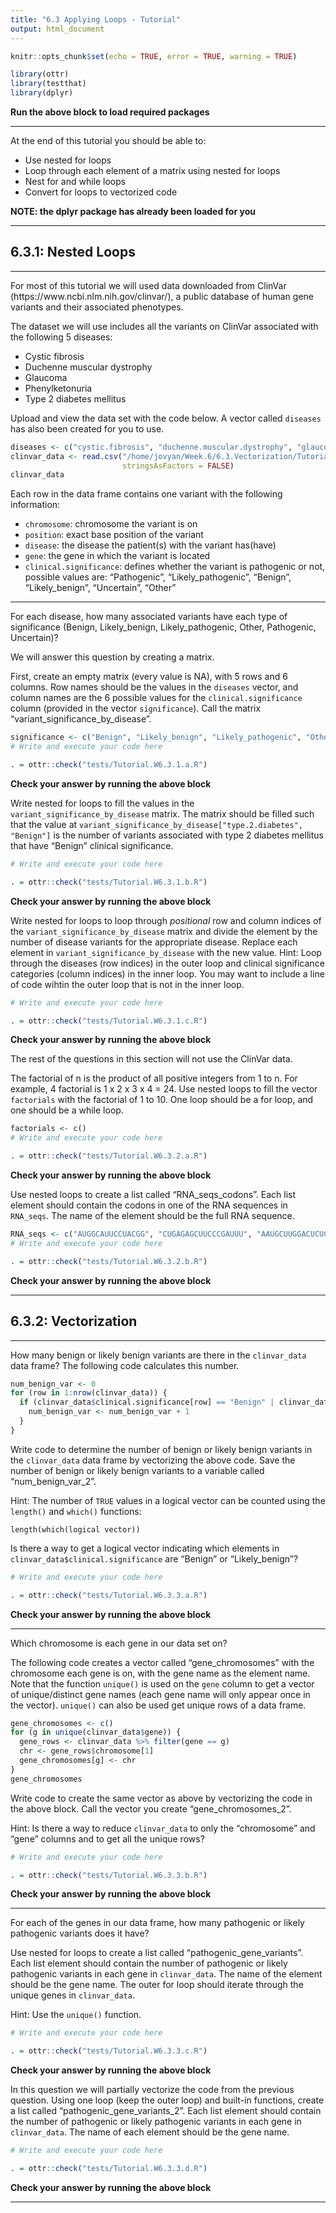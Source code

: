 ```yaml
---
title: "6.3 Applying Loops - Tutorial"
output: html_document
---
```


```r
knitr::opts_chunk$set(echo = TRUE, error = TRUE, warning = TRUE)

library(ottr)
library(testthat)
library(dplyr)
```
**Run the above block to load required packages**

---

At the end of this tutorial you should be able to:

* Use nested for loops
* Loop through each element of a matrix using nested for loops
* Nest for and while loops
* Convert for loops to vectorized code

**NOTE: the dplyr package has already been loaded for you**

---

## 6.3.1: Nested Loops

---

For most of this tutorial we will used data downloaded from ClinVar (https://www.ncbi.nlm.nih.gov/clinvar/), a public database of human gene variants and their associated phenotypes.

The dataset we will use includes all the variants on ClinVar associated with the following 5 diseases:

- Cystic fibrosis
- Duchenne muscular dystrophy
- Glaucoma
- Phenylketonuria
- Type 2 diabetes mellitus

Upload and view the data set with the code below. A vector called `diseases` has also been created for you to use.

```r
diseases <- c("cystic.fibrosis", "duchenne.muscular.dystrophy", "glaucoma", "pheynlketonuria", "type.2.diabetes")
clinvar_data <- read.csv("/home/jovyan/Week.6/6.3.Vectorization/Tutorial.6.3/clinvar_data.csv",
                         stringsAsFactors = FALSE)
clinvar_data
```

Each row in the data frame contains one variant with the following information:

- `chromosome`: chromosome the variant is on
- `position`: exact base position of the variant
- `disease`: the disease the patient(s) with the variant has(have)
- `gene`: the gene in which the variant is located
- `clinical.significance`: defines whether the variant is pathogenic or not, possible values are: "Pathogenic", "Likely_pathogenic", "Benign", "Likely_benign", "Uncertain", "Other"

---

For each disease, how many associated variants have each type of significance (Benign, Likely_benign, Likely_pathogenic, Other, Pathogenic, Uncertain)?

We will answer this question by creating a matrix.

First, create an empty matrix (every value is NA), with 5 rows and 6 columns. Row names should be the values in the `diseases` vector, and column names are the 6 possible values for the `clinical.significance` column (provided in the vector `significance`). Call the matrix "variant_significance_by_disease".

```r
significance <- c("Benign", "Likely_benign", "Likely_pathogenic", "Other", "Pathogenic", "Uncertain")
# Write and execute your code here

```

```r
. = ottr::check("tests/Tutorial.W6.3.1.a.R")
```
**Check your answer by running the above block** 

Write nested for loops to fill the values in the `variant_significance_by_disease` matrix. The matrix should be filled such that the value at `variant_significance_by_disease["type.2.diabetes", "Benign"]` is the number of variants associated with type 2 diabetes mellitus that have "Benign" clinical significance.

```r
# Write and execute your code here

```

```r
. = ottr::check("tests/Tutorial.W6.3.1.b.R")
```
**Check your answer by running the above block** 

Write nested for loops to loop through *positional* row and column indices of the `variant_significance_by_disease` matrix and divide the element by the number of disease variants for the appropriate disease. Replace each element in `variant_significance_by_disease` with the new value.
Hint: Loop through the diseases (row indices) in the outer loop and clinical significance categories (column indices) in the inner loop. You may want to include a line of code wihtin the outer loop that is not in the inner loop.

```r
# Write and execute your code here

```

```r
. = ottr::check("tests/Tutorial.W6.3.1.c.R")
```
**Check your answer by running the above block** 

The rest of the questions in this section will not use the ClinVar data.

The factorial of n is the product of all positive integers from 1 to n. For example, 4 factorial is 1 x 2 x 3 x 4 = 24.
Use nested loops to fill the vector `factorials` with the factorial of 1 to 10. One loop should be a for loop, and one should be a while loop.

```r
factorials <- c()
# Write and execute your code here

```

```r
. = ottr::check("tests/Tutorial.W6.3.2.a.R")
```
**Check your answer by running the above block** 

Use nested loops to create a list called "RNA_seqs_codons". Each list element should contain the codons in one of the RNA sequences in `RNA_seqs`. The name of the element should be the full RNA sequence.

```r
RNA_seqs <- c("AUGGCAUUCCUACGG", "CUGAGAGCUUCCCGAUUU", "AAUGCUUGGACUCUC")
# Write and execute your code here

```

```r
. = ottr::check("tests/Tutorial.W6.3.2.b.R")
```
**Check your answer by running the above block** 

---

## 6.3.2: Vectorization

---

How many benign or likely benign variants are there in the `clinvar_data` data frame? The following code calculates this number.

```r
num_benign_var <- 0
for (row in 1:nrow(clinvar_data)) {
  if (clinvar_data$clinical.significance[row] == "Benign" | clinvar_data$clinical.significance[row] == "Likely_benign") {
    num_benign_var <- num_benign_var + 1
  }
}
```

Write code to determine the number of benign or likely benign variants in the `clinvar_data` data frame by vectorizing the above code. Save the number of benign or likely benign variants to a variable called "num_benign_var_2".

Hint: The number of `TRUE` values in a logical vector can be counted using the `length()` and `which()` functions:

    length(which(logical vector))
    
Is there a way to get a logical vector indicating which elements in `clinvar_data$clinical.significance` are "Benign" or "Likely_benign"?

```r
# Write and execute your code here

```

```r
. = ottr::check("tests/Tutorial.W6.3.3.a.R")
```
**Check your answer by running the above block** 

---

Which chromosome is each gene in our data set on?

The following code creates a vector called "gene_chromosomes" with the chromosome each gene is on, with the gene name as the element name. Note that the function `unique()` is used on the `gene` column to get a vector of unique/distinct gene names (each gene name will only appear once in the vector). `unique()` can also be used get unique rows of a data frame.

```r
gene_chromosomes <- c()
for (g in unique(clinvar_data$gene)) {
  gene_rows <- clinvar_data %>% filter(gene == g)
  chr <- gene_rows$chromosome[1]
  gene_chromosomes[g] <- chr
} 
gene_chromosomes
```

Write code to create the same vector as above by vectorizing the code in the above block. Call the vector you create "gene_chromosomes_2".

Hint: Is there a way to reduce `clinvar_data` to only the "chromosome" and "gene" columns and to get all the unique rows?

```r
# Write and execute your code here

```

```r
. = ottr::check("tests/Tutorial.W6.3.3.b.R")
```
**Check your answer by running the above block** 

---

For each of the genes in our data frame, how many pathogenic or likely pathogenic variants does it have?

Use nested for loops to create a list called "pathogenic_gene_variants". Each list element should contain the number of pathogenic or likely pathogenic variants in each gene in `clinvar_data`. The name of the element should be the gene name. The outer for loop should iterate through the unique genes in `clinvar_data`. 

Hint: Use the `unique()` function.

```r
# Write and execute your code here

```

```r
. = ottr::check("tests/Tutorial.W6.3.3.c.R")
```
**Check your answer by running the above block** 

In this question we will partially vectorize the code from the previous question. Using one loop (keep the outer loop) and built-in functions, create a list called "pathogenic_gene_variants_2". Each list element should contain the number of pathogenic or likely pathogenic variants in each gene in `clinvar_data`. The name of each element should be the gene name.

```r
# Write and execute your code here

```

```r
. = ottr::check("tests/Tutorial.W6.3.3.d.R")
```
**Check your answer by running the above block** 

---
